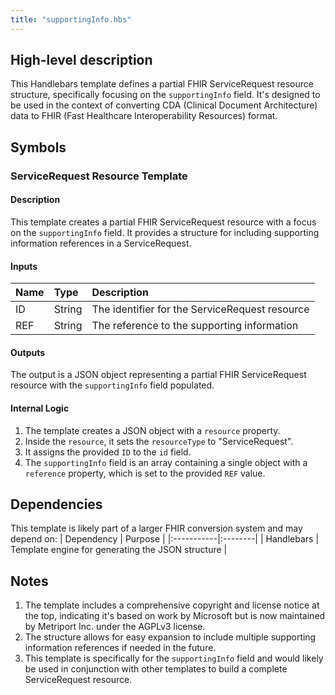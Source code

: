 ```yaml
---
title: "supportingInfo.hbs"
---
```


## High-level description
This Handlebars template defines a partial FHIR ServiceRequest resource structure, specifically focusing on the `supportingInfo` field. It's designed to be used in the context of converting CDA (Clinical Document Architecture) data to FHIR (Fast Healthcare Interoperability Resources) format.

## Symbols

### ServiceRequest Resource Template
#### Description
This template creates a partial FHIR ServiceRequest resource with a focus on the `supportingInfo` field. It provides a structure for including supporting information references in a ServiceRequest.

#### Inputs
| Name | Type | Description |
|:-----|:-----|:------------|
| ID | String | The identifier for the ServiceRequest resource |
| REF | String | The reference to the supporting information |

#### Outputs
The output is a JSON object representing a partial FHIR ServiceRequest resource with the `supportingInfo` field populated.

#### Internal Logic
1. The template creates a JSON object with a `resource` property.
2. Inside the `resource`, it sets the `resourceType` to "ServiceRequest".
3. It assigns the provided `ID` to the `id` field.
4. The `supportingInfo` field is an array containing a single object with a `reference` property, which is set to the provided `REF` value.

## Dependencies
This template is likely part of a larger FHIR conversion system and may depend on:
| Dependency | Purpose |
|:-----------|:--------|
| Handlebars | Template engine for generating the JSON structure |

## Notes
1. The template includes a comprehensive copyright and license notice at the top, indicating it's based on work by Microsoft but is now maintained by Metriport Inc. under the AGPLv3 license.
2. The structure allows for easy expansion to include multiple supporting information references if needed in the future.
3. This template is specifically for the `supportingInfo` field and would likely be used in conjunction with other templates to build a complete ServiceRequest resource.